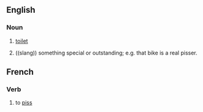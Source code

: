 ==English==

===Noun===
# {{slang}} [[toilet]]
# ((slang)) something special or outstanding; e.g. that bike is a real pisser.

==French==

===Verb===
# {{frslang}}to [[piss]]